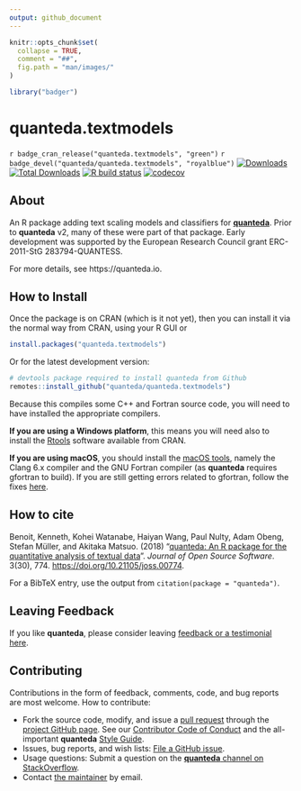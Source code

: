 ```yaml
---
output: github_document
---
```


```r
knitr::opts_chunk$set(
  collapse = TRUE,
  comment = "##",
  fig.path = "man/images/"
)
```

```r
library("badger")
```

# quanteda.textmodels

<!-- badges: start -->
`r badge_cran_release("quanteda.textmodels", "green")`
`r badge_devel("quanteda/quanteda.textmodels", "royalblue")`
[![Downloads](https://cranlogs.r-pkg.org/badges/quanteda.textmodels)](https://CRAN.R-project.org/package=quanteda.textmodels)
[![Total Downloads](https://cranlogs.r-pkg.org/badges/grand-total/quanteda.textmodels?color=orange)](https://CRAN.R-project.org/package=quanteda.textmodels)
[![R build status](https://github.com/quanteda/quanteda.textmodels/workflows/R-CMD-check/badge.svg)](https://github.com/quanteda/quanteda.textmodels/actions)
[![codecov](https://codecov.io/gh/quanteda/quanteda.textmodels/branch/master/graph/badge.svg)](https://app.codecov.io/gh/quanteda/quanteda.textmodels)
<!-- badges: end -->


## About

An R package adding text scaling models and classifiers for [**quanteda**](https://quanteda.io).  Prior to **quanteda** v2, many of these were part of that package.  Early development was supported by the European Research Council grant ERC-2011-StG 283794-QUANTESS.

For more details, see https://quanteda.io.

## How to Install

Once the package is on CRAN (which is it not yet), then you can install it via the normal way from CRAN, using your R GUI or 
```r
install.packages("quanteda.textmodels") 
```

Or for the latest development version:
```r
# devtools package required to install quanteda from Github 
remotes::install_github("quanteda/quanteda.textmodels") 
```

Because this compiles some C++ and Fortran source code, you will need to have installed the appropriate compilers.

**If you are using a Windows platform**, this means you will need also to install
the [Rtools](https://CRAN.R-project.org/bin/windows/Rtools/) software available
from CRAN.  

**If you are using macOS**, you should install the 
[macOS tools](https://cran.r-project.org/bin/macosx/tools/), 
namely the Clang 6.x compiler and the GNU Fortran compiler (as **quanteda** requires gfortran to build).  If you are still getting errors related to gfortran, follow the fixes [here](https://thecoatlessprofessor.com/programming/rcpp-rcpparmadillo-and-os-x-mavericks--lgfortran-and--lquadmath-error/).  
    

## How to cite

Benoit, Kenneth, Kohei Watanabe, Haiyan Wang, Paul Nulty, Adam Obeng, Stefan Müller, and Akitaka Matsuo.  (2018) "[quanteda: An R package for the quantitative analysis of textual data](https://www.theoj.org/joss-papers/joss.00774/10.21105.joss.00774.pdf)".  _Journal of Open Source Software_.  3(30), 774. [https://doi.org/10.21105/joss.00774](https://doi.org/10.21105/joss.00774).

For a BibTeX entry, use the output from `citation(package = "quanteda")`.

## Leaving Feedback

If you like **quanteda**, please consider leaving [feedback or a testimonial here](https://github.com/quanteda/quanteda/issues/461).

## Contributing

Contributions in the form of feedback, comments, code, and bug reports are most welcome.  How to contribute:

*  Fork the source code, modify, and issue a [pull request](https://help.github.com/articles/creating-a-pull-request-from-a-fork/) through the [project GitHub page](https://github.com/quanteda/quanteda).  See our [Contributor Code of Conduct](https://github.com/quanteda/quanteda/blob/master/CONDUCT.md) and the all-important **quanteda** [Style Guide](https://github.com/quanteda/quanteda/wiki/Style-guide).
*  Issues, bug reports, and wish lists: [File a GitHub issue](https://github.com/quanteda/quanteda.textmodels/issues).
*  Usage questions:  Submit a question on the [**quanteda** channel on StackOverflow](https://stackoverflow.com/questions/tagged/quanteda).
*  Contact [the maintainer](mailto:kbenoit@lse.ac.uk) by email.
